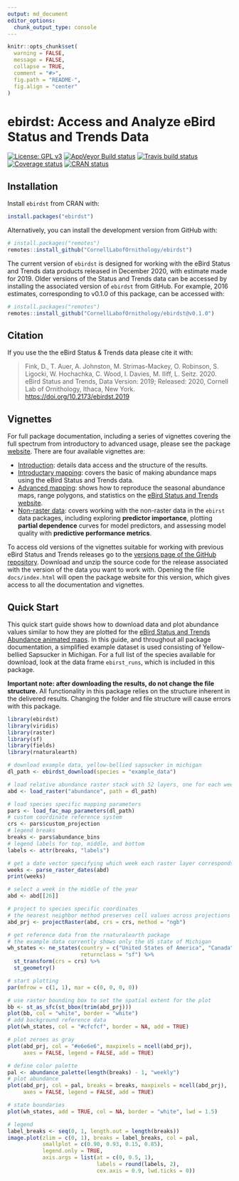```yaml
---
output: md_document
editor_options: 
  chunk_output_type: console
---
```


<!-- README.md is generated from README.Rmd. Please edit that file -->

```r
knitr::opts_chunk$set(
  warning = FALSE, 
  message = FALSE,
  collapse = TRUE,
  comment = "#>",
  fig.path = "README-",
  fig.align = "center"
)
```

# ebirdst: Access and Analyze eBird Status and Trends Data

[![License: GPL v3](https://img.shields.io/badge/License-GPL%20v3-blue.svg)](http://www.gnu.org/licenses/gpl-3.0)
[![AppVeyor Build status](https://ci.appveyor.com/api/projects/status/v7cyxwquwrxxa5l6/branch/master?svg=true)](https://ci.appveyor.com/project/mstrimas/ebirdst/branch/master)
[![Travis build status](https://travis-ci.org/CornellLabofOrnithology/ebirdst.svg?branch=master)](https://travis-ci.org/CornellLabofOrnithology/ebirdst)
[![Coverage status](https://codecov.io/gh/CornellLabofOrnithology/ebirdst/branch/master/graph/badge.svg)](https://codecov.io/github/CornellLabofOrnithology/ebirdst?branch=master)
[![CRAN status](https://www.r-pkg.org/badges/version/ebirdst)](https://cran.r-project.org/package=ebirdst)

## Installation

Install `ebirdst` from CRAN with:

```r
install.packages("ebirdst")
```

Alternatively, you can install the development version from GitHub with:

```r
# install.packages("remotes")
remotes::install_github("CornellLabofOrnithology/ebirdst")
```

The current version of `ebirdst` is designed for working with the eBird Status and Trends data products released in December 2020, with estimate made for 2019. Older versions of the Status and Trends data can be accessed by installing the associated version of `ebirdst` from GitHub. For example, 2016 estimates, corresponding to v0.1.0 of this package, can be accessed with:

```r
# install.packages("remotes")
remotes::install_github("CornellLabofOrnithology/ebirdst@v0.1.0")
```

## Citation

If you use the the eBird Status & Trends data please cite it with: 

<blockquote>
Fink, D., T. Auer, A. Johnston, M. Strimas-Mackey, O. Robinson, S. Ligocki, W. Hochachka, C. Wood, I. Davies, M. Iliff, L. Seitz. 2020. eBird Status and Trends, Data Version: 2019; Released: 2020, Cornell Lab of Ornithology, Ithaca, New York. <a href="https://doi.org/10.2173/ebirdst.2019" class="uri">https://doi.org/10.2173/ebirdst.2019</a>
</blockquote>

## Vignettes

For full package documentation, including a series of vignettes covering the full spectrum from introductory to advanced usage, please see the package [website](https://cornelllabofornithology.github.io/ebirdst). There are four available vignettes are:

- [Introduction](https://cornelllabofornithology.github.io/ebirdst/articles/ebirdst-introduction.html): details data access and the structure of the results. 
- [Introductary mapping](https://cornelllabofornithology.github.io/ebirdst/articles/ebirdst-intro-mapping.html): covers the basic of making abundance maps using the eBird Status and Trends data. 
- [Advanced mapping](https://cornelllabofornithology.github.io/ebirdst/articles/ebirdst-advanced-mapping.html): shows how to reproduce the seasonal abundance maps, range polygons, and statistics on the [eBird Status and Trends website](https://ebird.org/science/status-and-trends).
- [Non-raster data](https://cornelllabofornithology.github.io/ebirdst/articles/ebirdst-pipd.html): covers working with the non-raster data in the `ebirst` data packages, including exploring **predictor importance**, plotting **partial dependence** curves for model predictors, and assessing model quality with **predictive performance metrics**.

To access old versions of the vignettes suitable for working with previous eBird Status and Trends releases go to the [versions page of the GitHub repository](https://github.com/CornellLabofOrnithology/ebirdst/releases). Download and unzip the source code for the release associated with the version of the data you want to work with. Opening the file `docs/index.html` will open the package website for this version, which gives access to all the documentation and vignettes.

## Quick Start

This quick start guide shows how to download data and plot abundance values similar to how they are plotted for the [eBird Status and Trends Abundance animated maps](https://ebird.org/science/status-and-trends/yebsap/abundance-map-weekly). In this guide, and throughout all package documentation, a simplified example dataset is used consisting of Yellow-bellied Sapsucker in Michigan. For a full list of the species available for download, look at the data frame `ebirst_runs`, which is included in this package.

**Important note: after downloading the results, do not change the file structure.** All functionality in this package relies on the structure inherent in the delivered results. Changing the folder and file structure will cause errors with this package.

```r
library(ebirdst)
library(viridis)
library(raster)
library(sf)
library(fields)
library(rnaturalearth)

# download example data, yellow-bellied sapsucker in michigan
dl_path <- ebirdst_download(species = "example_data")

# load relative abundance raster stack with 52 layers, one for each week
abd <- load_raster("abundance", path = dl_path)

# load species specific mapping parameters
pars <- load_fac_map_parameters(dl_path)
# custom coordinate reference system
crs <- pars$custom_projection
# legend breaks
breaks <- pars$abundance_bins
# legend labels for top, middle, and bottom
labels <- attr(breaks, "labels")

# get a date vector specifying which week each raster layer corresponds to
weeks <- parse_raster_dates(abd)
print(weeks)

# select a week in the middle of the year
abd <- abd[[26]]

# project to species specific coordinates
# the nearest neighbor method preserves cell values across projections
abd_prj <- projectRaster(abd, crs = crs, method = "ngb")

# get reference data from the rnaturalearth package
# the example data currently shows only the US state of Michigan
wh_states <- ne_states(country = c("United States of America", "Canada"),
                       returnclass = "sf") %>% 
  st_transform(crs = crs) %>% 
  st_geometry()

# start plotting
par(mfrow = c(1, 1), mar = c(0, 0, 0, 0))

# use raster bounding box to set the spatial extent for the plot
bb <- st_as_sfc(st_bbox(trim(abd_prj)))
plot(bb, col = "white", border = "white")
# add background reference data
plot(wh_states, col = "#cfcfcf", border = NA, add = TRUE)

# plot zeroes as gray
plot(abd_prj, col = "#e6e6e6", maxpixels = ncell(abd_prj),
     axes = FALSE, legend = FALSE, add = TRUE)

# define color palette
pal <- abundance_palette(length(breaks) - 1, "weekly")
# plot abundance
plot(abd_prj, col = pal, breaks = breaks, maxpixels = ncell(abd_prj),
     axes = FALSE, legend = FALSE, add = TRUE)

# state boundaries
plot(wh_states, add = TRUE, col = NA, border = "white", lwd = 1.5)

# legend
label_breaks <- seq(0, 1, length.out = length(breaks))
image.plot(zlim = c(0, 1), breaks = label_breaks, col = pal,
           smallplot = c(0.90, 0.93, 0.15, 0.85),
           legend.only = TRUE,
           axis.args = list(at = c(0, 0.5, 1), 
                            labels = round(labels, 2),
                            cex.axis = 0.9, lwd.ticks = 0))
```
